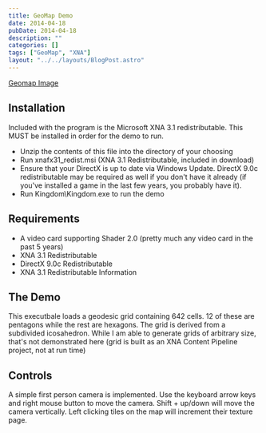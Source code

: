 ---
title: GeoMap Demo
date: 2014-04-18
pubDate: 2014-04-18
description: ""
categories: []
tags: ["GeoMap", "XNA"]
layout: "../../layouts/BlogPost.astro"
---

[Geomap Image](assets/blog/2009-11-09-geomap-demo/kingdom.jpg)

## Installation
Included with the program is the Microsoft XNA 3.1 redistributable. This MUST be installed in order for the demo to run.

- Unzip the contents of this file into the directory of your choosing
- Run xnafx31_redist.msi (XNA 3.1 Redistributable, included in download)
- Ensure that your DirectX is up to date via Windows Update. DirectX 9.0c redistributable may be required as well if you don't have it already (if you've installed a game in the last few years, you probably have it).
- Run Kingdom\Kingdom.exe to run the demo

## Requirements
 - A video card supporting Shader 2.0 (pretty much any video card in the past 5 years)
 - XNA 3.1 Redistributable
 - DirectX 9.0c Redistributable
 - XNA 3.1 Redistributable Information

## The Demo
This executbale loads a geodesic grid containing 642 cells. 12 of these are pentagons while the rest are hexagons. The grid is derived from a subdivided icosahedron. While I am able to generate grids of arbitrary size, that's not demonstrated here (grid is built as an XNA Content Pipeline project, not at run time)

## Controls
A simple first person camera is implemented. Use the keyboard arrow keys and right mouse button to move the camera. Shift + up/down will move the camera vertically.
Left clicking tiles on the map will increment their texture page.